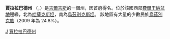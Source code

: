 {{Infobox settlement
| name                    = 賈拉拉巴德州
| native_name             = Жалал-Абад областы<br>Джалал-Абадская область 
| settlement_type         = 州
| image_skyline           = Tash Komur.jpg
| imagesize               = 
| image_alt               = 
| image_caption           = 
| image_shield            = Jalalabad coa.svg
| shield_alt              = 
| image_flag              = Jalal abad flag.svg
| image_map               = Jalal-Abad Province in Kyrgyzstan.svg
| map_alt                 = 
| map_caption             = 賈拉拉巴德州在吉爾吉斯斯坦的位置
| coordinates             = {{coord|41|15|N|72|15|E|region:KG|display=inline,title}}
| subdivision_type        = 國家
| subdivision_name        = {{flag|Kyrgyzstan}}
| subdivision_type1       = 
| subdivision_name1       = 
| blank_name_sec1         = [[區_(吉爾吉斯斯坦)區|區 (吉爾吉斯斯坦)區]]
| blank_info_sec1         = 8
| blank1_name_sec1        = [[吉爾吉斯斯坦城市列表|城市]]
| blank1_info_sec1        = 5
| blank2_name_sec1        = [[城鎮|城鎮]]
| blank2_info_sec1        = 8
| blank3_name_sec1        = [[村|村]]
| blank3_info_sec1        = 415
| seat_type               = [[首府|首府]]
| seat                    = [[賈拉拉巴德_(吉爾吉斯)|賈拉拉巴德]]
| leader_party            =
| leader_title            = 州長
| leader_name             = Zhusupbek Sharipov
| area_footnotes          = 
| area_total_km2          = 33700
| timezone1               = 東
| utc_offset1             = +6
| timezone1_DST           = 無
| utc_offset1_DST         = +6
| postal_code_type        = 
| postal_code             = 
| area_code_type          = 
| area_code               = 
| population_footnotes    = <ref name=stat>{{Citation |last= |first= |author-link= |last2= |first2= |author2-link= |title=Population and Housing Census 2009. Book 3 (in tables). Regions of Kyrgyzstan: Jalal-Abad Region (Перепись населения и жилищного фонда Кыргызской Республики 2009. Книга 3 (в таблицах). Регионы Кыргызстана: Джалал-Абадская область |place=Bishkek |publisher=National Committee on Statistics |origyear= |year=2010 |month= |volume= |edition= |chapter= |chapterurl= |page= |pages= |url=http://212.42.101.100:8088/nacstat/sites/default/files/%D0%94%D0%B6%D0%B0%D0%BB%D0%B0%D0%BB-%D0%90%D0%B1%D0%B0%D0%B4%D1%81%D0%BA%D0%B0%D1%8F%20%D0%BE%D0%B1%D0%BB%D0%B0%D1%81%D1%82%D1%8C.pdf |deadurl=yes |archiveurl=https://web.archive.org/web/20110810173253/http://212.42.101.100:8088/nacstat/sites/default/files/%D0%94%D0%B6%D0%B0%D0%BB%D0%B0%D0%BB-%D0%90%D0%B1%D0%B0%D0%B4%D1%81%D0%BA%D0%B0%D1%8F%20%D0%BE%D0%B1%D0%BB%D0%B0%D1%81%D1%82%D1%8C.pdf |archivedate=2011-08-10 |df= |accessdate=2019-04-14 }}</ref>
| population_total        = 1122400
| population_as_of        = 2015-01-01
| population_density_km2  = auto
| iso_code                = KG-J
| registration_plate      = 
| website                 = 
| footnotes               = 
}}
'''賈拉拉巴德州''' （{{lang-ky|Жалал-Абад}}，{{lang-ru|Джалал-Абадская}}）是[[吉爾吉斯|吉爾吉斯]]的一個州，因首府得名。位於該國西部[[費爾干納盆地|費爾干納盆地]]邊緣，北為[[哈薩克斯坦|哈薩克斯坦]]，南為[[烏茲別克斯坦|烏茲別克斯坦]]。
該地區有大量的少數民族[[烏茲別克族|烏茲別克族]]（2009 年為 24.8%）。

{{吉爾吉斯行政區劃}}

{{Authority control}}
[[Category:吉爾吉斯斯坦州份|J]]
[[Category:賈拉拉巴德州|]]
